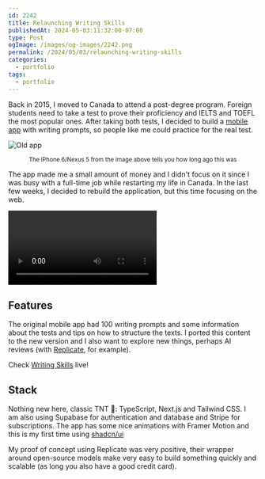 ```yaml
---
id: 2242
title: Relaunching Writing Skills
publishedAt: 2024-05-03:11:32:00-07:00
type: Post
ogImage: /images/og-images/2242.png
permalink: /2024/05/03/relaunching-writing-skills
categories:
  - portfolio
tags:
  - portfolio
---
```


Back in 2015, I moved to Canada to attend a post-degree program. Foreign students need to take a test to prove their proficiency and IELTS and TOEFL the most popular ones. After taking both tests, I decided to build a [mobile app](https://leonardofaria.net/2015/06/10/writing-skills-for-ielts-and-toefl) with writing prompts, so people like me could practice for the real test.

![Old app](https://leonardofaria.net/wp-content/uploads/2015/06/og_img.jpg)

<center><small>The iPhone 6/Nexus 5 from the image above tells you how long ago this was</small></center>

The app made me a small amount of money and I didn't focus on it since I was busy with a full-time job while restarting my life in Canada. In the last few weeks, I decided to rebuild the application, but this time focusing on the web.

<video className="h-auto" controls loop autoPlay="autoPlay">
  <source src="/wp-content/uploads/2024/05/writing-skills.mp4" type="video/mp4" />
</video>

## Features

The original mobile app had 100 writing prompts and some information about the tests and tips on how to structure the texts. I ported this content to the new version and I also want to explore new things, perhaps AI reviews (with [Replicate](https://replicate.com/), for example).

Check [Writing Skills](https://writingskills.net) live!

## Stack

Nothing new here, classic TNT 🧨: TypeScript, Next.js and Tailwind CSS. I am also using Supabase for authentication and database and Stripe for subscriptions. The app has some nice animations with Framer Motion and this is my first time using [shadcn/ui](https://ui.shadcn.com/)

My proof of concept using Replicate was very positive, their wrapper around open-source models make very easy to build something quickly and scalable (as long you also have a good credit card). 
